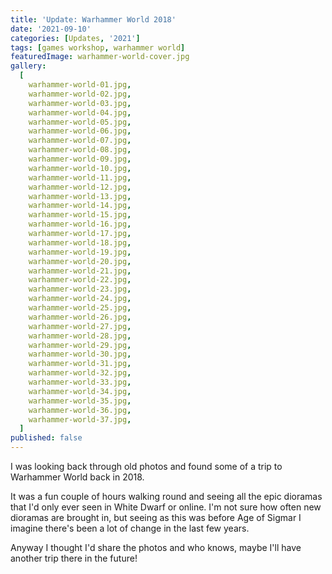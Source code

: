 ```yaml
---
title: 'Update: Warhammer World 2018'
date: '2021-09-10'
categories: [Updates, '2021']
tags: [games workshop, warhammer world]
featuredImage: warhammer-world-cover.jpg
gallery:
  [
    warhammer-world-01.jpg,
    warhammer-world-02.jpg,
    warhammer-world-03.jpg,
    warhammer-world-04.jpg,
    warhammer-world-05.jpg,
    warhammer-world-06.jpg,
    warhammer-world-07.jpg,
    warhammer-world-08.jpg,
    warhammer-world-09.jpg,
    warhammer-world-10.jpg,
    warhammer-world-11.jpg,
    warhammer-world-12.jpg,
    warhammer-world-13.jpg,
    warhammer-world-14.jpg,
    warhammer-world-15.jpg,
    warhammer-world-16.jpg,
    warhammer-world-17.jpg,
    warhammer-world-18.jpg,
    warhammer-world-19.jpg,
    warhammer-world-20.jpg,
    warhammer-world-21.jpg,
    warhammer-world-22.jpg,
    warhammer-world-23.jpg,
    warhammer-world-24.jpg,
    warhammer-world-25.jpg,
    warhammer-world-26.jpg,
    warhammer-world-27.jpg,
    warhammer-world-28.jpg,
    warhammer-world-29.jpg,
    warhammer-world-30.jpg,
    warhammer-world-31.jpg,
    warhammer-world-32.jpg,
    warhammer-world-33.jpg,
    warhammer-world-34.jpg,
    warhammer-world-35.jpg,
    warhammer-world-36.jpg,
    warhammer-world-37.jpg,
  ]
published: false
---
```


I was looking back through old photos and found some of a trip to Warhammer World back in 2018.

It was a fun couple of hours walking round and seeing all the epic dioramas that I'd only ever seen in White Dwarf
or online. I'm not sure how often new dioramas are brought in, but seeing as this was before Age of Sigmar I imagine
there's been a lot of change in the last few years.

Anyway I thought I'd share the photos and who knows, maybe I'll have another trip there in the future!